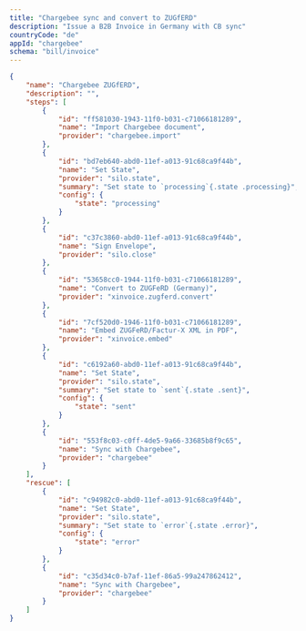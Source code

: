 ```yaml
---
title: "Chargebee sync and convert to ZUGfERD"
description: "Issue a B2B Invoice in Germany with CB sync"
countryCode: "de"
appId: "chargebee"
schema: "bill/invoice"
---
```



```json Example Chargebee ZUGfERD Workflow
{
    "name": "Chargebee ZUGfERD",
    "description": "",
    "steps": [
        {
            "id": "ff581030-1943-11f0-b031-c71066181289",
            "name": "Import Chargebee document",
            "provider": "chargebee.import"
        },
        {
            "id": "bd7eb640-abd0-11ef-a013-91c68ca9f44b",
            "name": "Set State",
            "provider": "silo.state",
            "summary": "Set state to `processing`{.state .processing}",
            "config": {
                "state": "processing"
            }
        },
        {
            "id": "c37c3860-abd0-11ef-a013-91c68ca9f44b",
            "name": "Sign Envelope",
            "provider": "silo.close"
        },
        {
            "id": "53658cc0-1944-11f0-b031-c71066181289",
            "name": "Convert to ZUGFeRD (Germany)",
            "provider": "xinvoice.zugferd.convert"
        },
        {
            "id": "7cf520d0-1946-11f0-b031-c71066181289",
            "name": "Embed ZUGFeRD/Factur-X XML in PDF",
            "provider": "xinvoice.embed"
        },
        {
            "id": "c6192a60-abd0-11ef-a013-91c68ca9f44b",
            "name": "Set State",
            "provider": "silo.state",
            "summary": "Set state to `sent`{.state .sent}",
            "config": {
                "state": "sent"
            }
        },
        {
            "id": "553f8c03-c0ff-4de5-9a66-33685b8f9c65",
            "name": "Sync with Chargebee",
            "provider": "chargebee"
        }
    ],
    "rescue": [
        {
            "id": "c94982c0-abd0-11ef-a013-91c68ca9f44b",
            "name": "Set State",
            "provider": "silo.state",
            "summary": "Set state to `error`{.state .error}",
            "config": {
                "state": "error"
            }
        },
        {
            "id": "c35d34c0-b7af-11ef-86a5-99a247862412",
            "name": "Sync with Chargebee",
            "provider": "chargebee"
        }
    ]
}
```